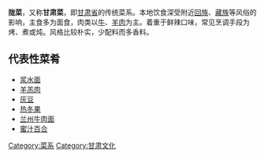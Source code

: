 {{中国菜}}
'''陇菜'''，又称'''甘肃菜'''，即[[甘肃省|甘肃省]]的传统菜系。本地饮食深受附近[[回族|回族]]、[[藏族|藏族]]等风俗的影响，主食多为面食，肉类以[[牛肉|牛]]、[[羊肉|羊肉]]为主。着重于鲜辣口味，常见烹调手段为烤、煮或炖。风格比较朴实，少配料而多香料。

==代表性菜肴==
*[[浆水面|浆水面]]
*[[羊羔肉|羊羔肉]]
*[[灰豆|灰豆]]
*[[热冬果|热冬果]]
*[[兰州牛肉面|兰州牛肉面]]
*[[蜜汁百合|蜜汁百合]]

{{中國菜小作品}}

[[Category:菜系|Category:菜系]]
[[Category:甘肃文化|Category:甘肃文化]]
